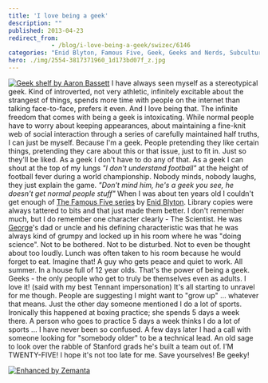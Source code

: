 ```yaml
---
title: 'I love being a geek'
description: ""
published: 2013-04-23
redirect_from: 
            - /blog/i-love-being-a-geek/swizec/6146
categories: "Enid Blyton, Famous Five, Geek, Geeks and Nerds, Subcultures, Uncategorized"
hero: ./img/2554-3817371960_1d173bd07f_z.jpg
---
```

[![Geek shelf by Aaron Bassett](./img/2554-3817371960_1d173bd07f_z.jpg "Geek shelf by Aaron Bassett")](http://www.flickr.com/photos/aaronbassett/3817371960/) I have always seen myself as a stereotypical geek. Kind of introverted, not very athletic, infinitely excitable about the strangest of things, spends more time with people on the internet than talking face-to-face, prefers it even. And I love being that. The infinite freedom that comes with being a geek is intoxicating. While normal people have to worry about keeping appearances, about maintaining a fine-knit web of social interaction through a series of carefully maintained half truths, I can just be myself. Because I'm a geek. People pretending they like certain things, pretending they care about this or that issue, just to fit in. Just so they'll be liked. As a geek I don't have to do any of that. As a geek I can shout at the top of my lungs _"I don't understand football"_ at the height of football fever during a world championship. Nobody minds, nobody laughs, they just explain the game. _"Don't mind him, he's a geek you see, he doesn't get normal people stuff"_ When I was about ten years old I couldn't get enough of [The Famous Five series](http://www.amazon.com/Five-Treasure-Island-Famous/dp/0340796146%3FSubscriptionId%3D0G81C5DAZ03ZR9WH9X82%26tag%3Dageewitahat-20%26linkCode%3Dxm2%26camp%3D2025%26creative%3D165953%26creativeASIN%3D0340796146 "Five on a Treasure Island (Famous Five)") by [Enid Blyton](http://www.enidblytonsociety.co.uk "Enid Blyton"). Library copies were always tattered to bits and that just made them better. I don't remember much, but I do remember one character clearly - The Scientist. He was [George](http://en.wikipedia.org/wiki/George_Kirrin "George Kirrin")'s dad or uncle and his defining characteristic was that he was always kind of grumpy and locked up in his room where he was "doing science". Not to be bothered. Not to be disturbed. Not to even be thought about too loudly. Lunch was often taken to his room because he would forget to eat. Imagine that! A guy who gets peace and quiet to work. All summer. In a house full of 12 year olds. That's the power of being a geek. Geeks - the only people who get to truly be themselves even as adults. I love it! (said with my best Tennant impersonation) It's all starting to unravel for me though. People are suggesting I might want to "grow up" ... whatever that means. Just the other day someone mentioned I do a lot of sports. Ironically this happened at boxing practice; she spends 5 days a week there. A person who goes to practice 5 days a week thinks I do a lot of sports ... I have never been so confused. A few days later I had a call with someone looking for "somebody older" to be a technical lead. An old sage to look over the rabble of Stanford grads he's built a team out of. I'M TWENTY-FIVE! I hope it's not too late for me. Save yourselves! Be geeky!

[![Enhanced by Zemanta](http://img.zemanta.com/zemified_e.png?x-id=438c823e-3724-451f-9fb5-14ac805cded3)](http://www.zemanta.com/?px "Enhanced by Zemanta")